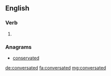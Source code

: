 ==English==

===Verb===
{{head|en}}

# {{en-past of|conversate}}

===Anagrams===
* [[conservated#English|conservated]]

[[de:conversated]]
[[fa:conversated]]
[[mg:conversated]]